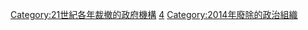 {{Cat topic in year|topic=裁撤政府機構|year=2014}}
[[Category:21世紀各年裁撤的政府機構|Category:21世紀各年裁撤的政府機構]]
[[Category:2010年代裁撤的政府機構|4]]
[[Category:2014年廢除的政治組織|Category:2014年廢除的政治組織]]